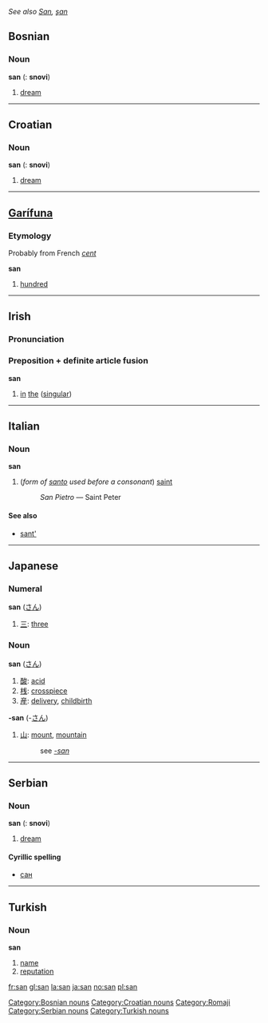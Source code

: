 ''See also [[San]], [[şan]]''
==Bosnian==

===Noun===
'''san''' {{m}} {{s}} ({{p}}: '''snovi''')
#[[dream]]

[[Category:Bosnian nouns]]


----

==Croatian==

===Noun===
'''san''' {{m}} {{s}} ({{p}}: '''snovi''')
#[[dream]]

[[Category:Croatian nouns]]


----

==[[Garífuna]]==

===Etymology===
Probably from French ''[[cent#French|cent]]''

'''san'''
# [[hundred]]

----

==Irish==
===Pronunciation===
{{IPA|[sən]}}

===Preposition + definite article fusion===
'''san'''
#[[in]] [[the]] ([[singular]])

----

==Italian==
===Noun===
'''san'''
#(''form of [[santo]] used before a consonant'') [[saint]]
#:''San Pietro'' &mdash; Saint Peter

====See also====
*[[sant']]


----

==Japanese==
===Numeral===
'''san''' ([[さん]])
#[[三]]: [[three]]

===Noun===
'''san''' ([[さん]])
#[[酸]]: [[acid]]
#[[桟]]: [[crosspiece]]
#[[産]]: [[delivery]], [[childbirth]]

[[Category:Romaji]]

'''-san''' (-[[さん]])
#[[山]]: [[mount]], [[mountain]]
#:see ''[[-san]]''


----

==Serbian==

===Noun===
'''san''' {{m}} {{s}} ({{p}}: '''snovi''')
#[[dream]]

====Cyrillic spelling====
*[[сан#Serbian|сан]]

[[Category:Serbian nouns]]


----

==Turkish==
===Noun===
'''san'''
#[[name]]
#[[reputation]]

[[Category:Turkish nouns]]

[[fr:san]]
[[gl:san]]
[[la:san]]
[[ja:san]]
[[no:san]]
[[pl:san]]
